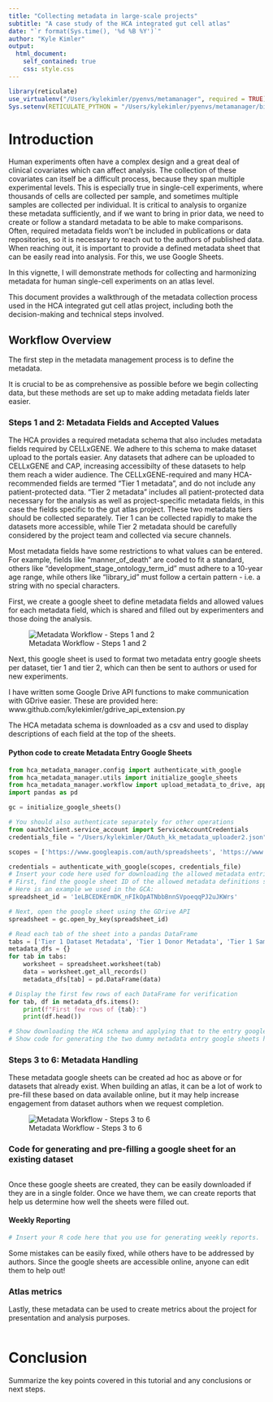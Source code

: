 ```yaml
---
title: "Collecting metadata in large-scale projects"
subtitle: "A case study of the HCA integrated gut cell atlas"
date: "`r format(Sys.time(), '%d %B %Y')`"
author: "Kyle Kimler"
output: 
  html_document:
    self_contained: true
    css: style.css
---
```


```r
library(reticulate)
use_virtualenv("/Users/kylekimler/pyenvs/metamanager", required = TRUE)
Sys.setenv(RETICULATE_PYTHON = "/Users/kylekimler/pyenvs/metamanager/bin/python")
```

# Introduction

Human experiments often have a complex design and a great deal of clinical covariates which can affect analysis. 
The collection of these covariates can itself be a difficult process, because they span multiple experimental levels. 
This is especially true in single-cell experiments, where thousands of cells are collected per sample, and sometimes multiple samples are collected per individual.
It is critical to analysis to organize these metadata sufficiently, and if we want to bring in prior data, we need to create or follow a standard metadata to be able to make comparisons.
Often, required metadata fields won't be included in publications or data repositories, so it is necessary to reach out to the authors of published data. 
When reaching out, it is important to provide a defined metadata sheet that can be easily read into analysis. For this, we use Google Sheets.

In this vignette, I will demonstrate methods for collecting and harmonizing metadata for human single-cell experiments on an atlas level.

This document provides a walkthrough of the metadata collection process used in the HCA integrated gut cell atlas project, 
including both the decision-making and technical steps involved.

## Workflow Overview

The first step in the metadata management process is to define the metadata. 

It is crucial to be as comprehensive as possible before we begin collecting data, 
but these methods are set up to make adding metadata fields later easier.

### Steps 1 and 2: Metadata Fields and Accepted Values

The HCA provides a required metadata schema that also includes metadata fields required by CELLxGENE. 
We adhere to this schema to make dataset upload to the portals easier. Any datasets that adhere can be uploaded to CELLxGENE and CAP, increasing accessibilty of these datasets to help them reach a wider audience.
The CELLxGENE-required and many HCA-recommended fields are termed "Tier 1 metadata", and do not include any patient-protected data. 
"Tier 2 metadata" includes all patient-protected data necessary for the analysis as well as project-specific metadata fields, in this case the fields specific to the gut atlas project.
These two metadata tiers should be collected separately. Tier 1 can be collected rapidly to make the datasets more accessible,
while Tier 2 metadata should be carefully considered by the project team and collected via secure channels.

Most metadata fields have some restrictions to what values can be entered. 
For example, fields like "manner_of_death" are coded to fit a standard, 
others like "development_stage_ontology_term_id" must adhere to a 10-year age range,
while others like "library_id" must follow a certain pattern - i.e. a string with no special characters.

First, we create a google sheet to define metadata fields and allowed values for each metadata field, which is shared and filled out by experimenters and those doing the analysis. 

![Metadata Workflow - Steps 1 and 2](/Users/kylekimler/Projects/GCA/graphics/GCA_metadata_workflow_1.png)

Next, this google sheet is used to format two metadata entry google sheets per dataset, tier 1 and tier 2, which can then be sent to authors or used for new experiments. 

I have written some Google Drive API functions to make communication with GDrive easier. These are provided here:
www.github.com/kylekimler/gdrive_api_extension.py

The HCA metadata schema is downloaded as a csv and used to display descriptions of each field at the top of the sheets.

#### Python code to create Metadata Entry Google Sheets

```python
from hca_metadata_manager.config import authenticate_with_google
from hca_metadata_manager.utils import initialize_google_sheets
from hca_metadata_manager.workflow import upload_metadata_to_drive, apply_dropdowns
import pandas as pd

gc = initialize_google_sheets()

# You should also authenticate separately for other operations
from oauth2client.service_account import ServiceAccountCredentials
credentials_file = "/Users/kylekimler/OAuth_kk_metadata_uploader2.json"

scopes = ['https://www.googleapis.com/auth/spreadsheets', 'https://www.googleapis.com/auth/drive']

credentials = authenticate_with_google(scopes, credentials_file)
# Insert your code here used for downloading the allowed metadata entries sheet, and configuring apply_dropdowns.
# First, find the google sheet ID of the allowed metadata definitions sheet, found as suffix of the URL of the google sheet:
# Here is an example we used in the GCA:
spreadsheet_id = '1eLBCEDKErmDK_nFIkOpATNbbBnnSVpoeqqPJ2uJKWrs'

# Next, open the google sheet using the GDrive API
spreadsheet = gc.open_by_key(spreadsheet_id)

# Read each tab of the sheet into a pandas DataFrame
tabs = ['Tier 1 Dataset Metadata', 'Tier 1 Donor Metadata', 'Tier 1 Sample Metadata', 'Tier 2 Donor Metadata', 'Tier 2 Sample Metadata']
metadata_dfs = {}
for tab in tabs:
    worksheet = spreadsheet.worksheet(tab)
    data = worksheet.get_all_records()
    metadata_dfs[tab] = pd.DataFrame(data)

# Display the first few rows of each DataFrame for verification
for tab, df in metadata_dfs.items():
    print(f"First few rows of {tab}:")
    print(df.head())

# Show downloading the HCA schema and applying that to the entry google sheet
# Show code for generating the two dummy metadata entry google sheets here
```

### Steps 3 to 6: Metadata Handling

These metadata google sheets can be created ad hoc as above or for datasets that already exist.
When building an atlas, it can be a lot of work to pre-fill these based on data available online,
but it may help increase engagement from dataset authors when we request completion.

![Metadata Workflow - Steps 3 to 6](/Users/kylekimler/Projects/GCA/graphics/GCA_metadata_workflow_2.png)

### Code for generating and pre-filling a google sheet for an existing dataset

```python

```

Once these google sheets are created, they can be easily downloaded if they are in a single folder.
Once we have them, we can create reports that help us determine how well the sheets were filled out.

#### Weekly Reporting

```python
# Insert your R code here that you use for generating weekly reports.
```

Some mistakes can be easily fixed, while others have to be addressed by authors. Since the google sheets are accessible online, anyone can edit them to help out!

### Atlas metrics

Lastly, these metadata can be used to create metrics about the project for presentation and analysis purposes.

```python
```

# Conclusion

Summarize the key points covered in this tutorial and any conclusions or next steps.
